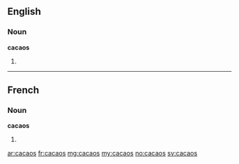 ==English==

===Noun===
'''cacaos'''

# {{plural of|cacao}}

----

==French==

===Noun===
'''cacaos''' {{m}}

# {{plural of|cacao|lang=fr}}

[[ar:cacaos]]
[[fr:cacaos]]
[[mg:cacaos]]
[[my:cacaos]]
[[no:cacaos]]
[[sv:cacaos]]